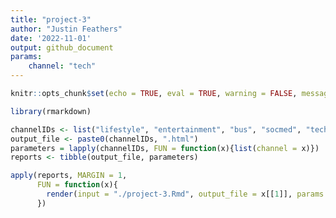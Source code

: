 ```yaml
---
title: "project-3"
author: "Justin Feathers"
date: '2022-11-01'
output: github_document
params:
    channel: "tech"
---
```

 
```r
knitr::opts_chunk$set(echo = TRUE, eval = TRUE, warning = FALSE, message = FALSE)
```

```r
library(rmarkdown)

channelIDs <- list("lifestyle", "entertainment", "bus", "socmed", "tech", "world")
output_file <- paste0(channelIDs, ".html")
parameters = lapply(channelIDs, FUN = function(x){list(channel = x)})
reports <- tibble(output_file, parameters)

apply(reports, MARGIN = 1,
      FUN = function(x){
        render(input = "./project-3.Rmd", output_file = x[[1]], params = x[[2]])
      })
```

